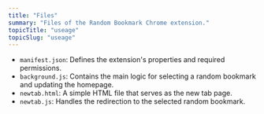 ```yaml
---
title: "Files"
summary: "Files of the Random Bookmark Chrome extension."
topicTitle: "useage"
topicSlug: "useage"
---
```


- `manifest.json`: Defines the extension's properties and required permissions.
- `background.js`: Contains the main logic for selecting a random bookmark and updating the homepage.
- `newtab.html`: A simple HTML file that serves as the new tab page.
- `newtab.js`: Handles the redirection to the selected random bookmark.